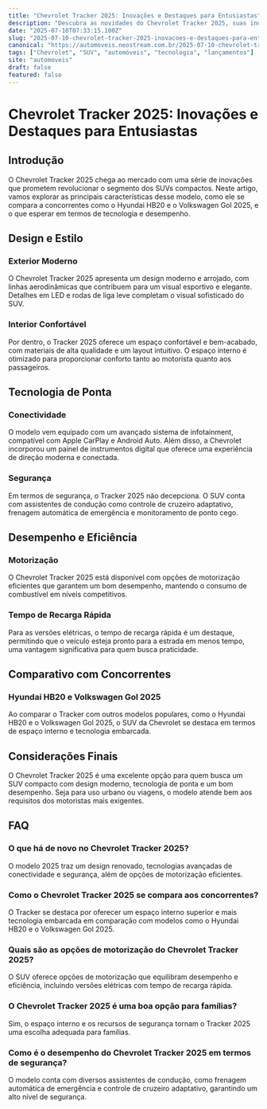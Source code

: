 ```yaml
---
title: "Chevrolet Tracker 2025: Inovações e Destaques para Entusiastas"
description: "Descubra as novidades do Chevrolet Tracker 2025, suas inovações tecnológicas e como ele se posiciona frente aos concorrentes."
date: "2025-07-10T07:33:15.100Z"
slug: "2025-07-10-chevrolet-tracker-2025-inovacoes-e-destaques-para-entusiastas"
canonical: "https://automoveis.neostream.com.br/2025-07-10-chevrolet-tracker-2025-inovacoes-e-destaques-para-entusiastas"
tags: ["Chevrolet", "SUV", "automóveis", "tecnologia", "lançamentos"]
site: "automoveis"
draft: false
featured: false
---
```


# Chevrolet Tracker 2025: Inovações e Destaques para Entusiastas

## Introdução

O Chevrolet Tracker 2025 chega ao mercado com uma série de inovações que prometem revolucionar o segmento dos SUVs compactos. Neste artigo, vamos explorar as principais características desse modelo, como ele se compara a concorrentes como o Hyundai HB20 e o Volkswagen Gol 2025, e o que esperar em termos de tecnologia e desempenho.

## Design e Estilo

### Exterior Moderno

O Chevrolet Tracker 2025 apresenta um design moderno e arrojado, com linhas aerodinâmicas que contribuem para um visual esportivo e elegante. Detalhes em LED e rodas de liga leve completam o visual sofisticado do SUV.

### Interior Confortável

Por dentro, o Tracker 2025 oferece um espaço confortável e bem-acabado, com materiais de alta qualidade e um layout intuitivo. O espaço interno é otimizado para proporcionar conforto tanto ao motorista quanto aos passageiros.

## Tecnologia de Ponta

### Conectividade

O modelo vem equipado com um avançado sistema de infotainment, compatível com Apple CarPlay e Android Auto. Além disso, a Chevrolet incorporou um painel de instrumentos digital que oferece uma experiência de direção moderna e conectada.

### Segurança

Em termos de segurança, o Tracker 2025 não decepciona. O SUV conta com assistentes de condução como controle de cruzeiro adaptativo, frenagem automática de emergência e monitoramento de ponto cego.

## Desempenho e Eficiência

### Motorização

O Chevrolet Tracker 2025 está disponível com opções de motorização eficientes que garantem um bom desempenho, mantendo o consumo de combustível em níveis competitivos.

### Tempo de Recarga Rápida

Para as versões elétricas, o tempo de recarga rápida é um destaque, permitindo que o veículo esteja pronto para a estrada em menos tempo, uma vantagem significativa para quem busca praticidade.

## Comparativo com Concorrentes

### Hyundai HB20 e Volkswagen Gol 2025

Ao comparar o Tracker com outros modelos populares, como o Hyundai HB20 e o Volkswagen Gol 2025, o SUV da Chevrolet se destaca em termos de espaço interno e tecnologia embarcada.

## Considerações Finais

O Chevrolet Tracker 2025 é uma excelente opção para quem busca um SUV compacto com design moderno, tecnologia de ponta e um bom desempenho. Seja para uso urbano ou viagens, o modelo atende bem aos requisitos dos motoristas mais exigentes.

## FAQ

### O que há de novo no Chevrolet Tracker 2025?
O modelo 2025 traz um design renovado, tecnologias avançadas de conectividade e segurança, além de opções de motorização eficientes.

### Como o Chevrolet Tracker 2025 se compara aos concorrentes?
O Tracker se destaca por oferecer um espaço interno superior e mais tecnologia embarcada em comparação com modelos como o Hyundai HB20 e o Volkswagen Gol 2025.

### Quais são as opções de motorização do Chevrolet Tracker 2025?
O SUV oferece opções de motorização que equilibram desempenho e eficiência, incluindo versões elétricas com tempo de recarga rápida.

### O Chevrolet Tracker 2025 é uma boa opção para famílias?
Sim, o espaço interno e os recursos de segurança tornam o Tracker 2025 uma escolha adequada para famílias.

### Como é o desempenho do Chevrolet Tracker 2025 em termos de segurança?
O modelo conta com diversos assistentes de condução, como frenagem automática de emergência e controle de cruzeiro adaptativo, garantindo um alto nível de segurança.